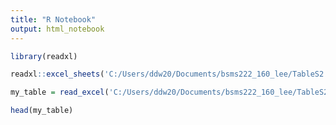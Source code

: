 ```yaml
---
title: "R Notebook"
output: html_notebook
---
```


```r
library(readxl)
```


```r
readxl::excel_sheets('C:/Users/ddw20/Documents/bsms222_160_lee/TableS2.xlsx')
```


```r
my_table = read_excel('C:/Users/ddw20/Documents/bsms222_160_lee/TableS2.xlsx', sheet=7)
```

```r
head(my_table)
```

